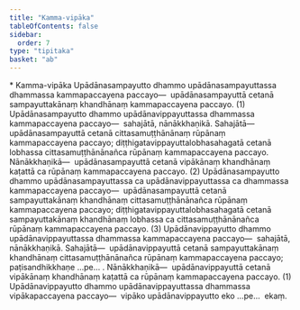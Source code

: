 ```yaml
---
title: "Kamma-vipāka"
tableOfContents: false
sidebar:
  order: 7
type: "tipitaka"
basket: "ab"
---
```



<DynamicBreadcrumb />

<Paragraph type="center">
* Kamma-vipāka
</Paragraph>

<Division number="81">

<Paragraph number="3723">
Upādānasampayutto dhammo upādānasampayuttassa dhammassa kammapaccayena paccayo—  upādānasampayuttā cetanā sampayuttakānaṃ khandhānaṃ kammapaccayena paccayo. (1)
</Paragraph>

<Paragraph number="3724">
Upādānasampayutto dhammo upādānavippayuttassa dhammassa kammapaccayena paccayo—  sahajātā, nānākkhaṇikā. <Emphasis>Sahajātā</Emphasis>—  upādānasampayuttā cetanā cittasamuṭṭhānānaṃ rūpānaṃ kammapaccayena paccayo; diṭṭhigatavippayuttalobhasahagatā cetanā lobhassa cittasamuṭṭhānānañca rūpānaṃ kammapaccayena paccayo. <Emphasis>Nānākkhaṇikā</Emphasis>—  upādānasampayuttā cetanā vipākānaṃ khandhānaṃ kaṭattā ca rūpānaṃ kammapaccayena paccayo. (2)
</Paragraph>

<Paragraph number="3725">
Upādānasampayutto dhammo upādānasampayuttassa ca upādānavippayuttassa ca dhammassa kammapaccayena paccayo—  upādānasampayuttā cetanā sampayuttakānaṃ khandhānaṃ cittasamuṭṭhānānañca rūpānaṃ kammapaccayena paccayo; diṭṭhigatavippayuttalobhasahagatā cetanā sampayuttakānaṃ khandhānaṃ lobhassa ca cittasamuṭṭhānānañca rūpānaṃ kammapaccayena paccayo. (3)
</Paragraph>

</Division>
<Division number="82">

<Paragraph number="3726">
Upādānavippayutto dhammo upādānavippayuttassa dhammassa kammapaccayena paccayo—  sahajātā, nānākkhaṇikā. <Emphasis>Sahajātā</Emphasis>—  upādānavippayuttā cetanā sampayuttakānaṃ khandhānaṃ cittasamuṭṭhānānañca rūpānaṃ kammapaccayena paccayo; paṭisandhikkhaṇe …pe… . <Emphasis>Nānākkhaṇikā</Emphasis>—  upādānavippayuttā cetanā vipākānaṃ khandhānaṃ kaṭattā ca rūpānaṃ kammapaccayena paccayo. (1)
</Paragraph>

<Paragraph number="3727">
Upādānavippayutto dhammo upādānavippayuttassa dhammassa vipākapaccayena paccayo—  vipāko upādānavippayutto eko …pe…  ekaṃ.
</Paragraph>
</Division>